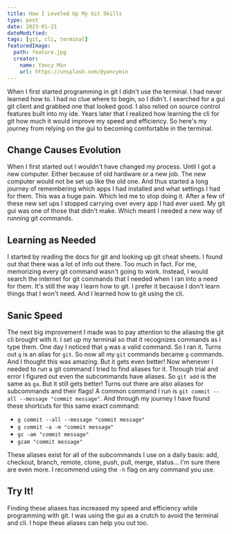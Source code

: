 ```yaml
---
title: How I Leveled Up My Git Skills
type: post
date: 2023-01-21
dateModified:
tags: [git, cli, terminal]
featuredImage:
  path: feature.jpg
  creator:
    name: Yancy Min
    url: https://unsplash.com/@yancymin
---
```


When I first started programming in git I didn't use the terminal. I had never learned how to. I had no clue where to begin, so I didn't. I searched for a gui git client and grabbed one that looked good. I also relied on source control features built into my ide. Years later that I realized how learning the cli for git how much it would improve my speed and efficiency. So here's my journey from relying on the gui to becoming comfortable in the terminal.

## Change Causes Evolution

When I first started out I wouldn't have changed my process. Until I got a new computer. Either because of old hardware or a new job. The new computer would not be set up like the old one. And thus started a long journey of remembering which apps I had installed and what settings I had for them. This was a huge pain. Which led me to stop doing it. After a few of these new set ups I stopped carrying over every app I had ever used. My git gui was one of those that didn't make. Which meant I needed a new way of running git commands.

## Learning as Needed

I started by reading the docs for git and looking up git cheat sheets. I found out that there was a lot of info out there. Too much in fact. For me, memorizing every git command wasn't going to work. Instead, I would search the internet for git commands that I needed when I ran into a need for them. It's still the way I learn how to git. I prefer it because I don't learn things that I won't need. And I learned how to git using the cli.

## Sanic Speed

The next big improvement I made was to pay attention to the aliasing the git cli brought with it. I set up my terminal so that it recognizes commands as I type them. One day I noticed that `g` was a valid command. So I ran it. Turns out `g` is an alias for `git`. So now all my `git` commands became `g` commands. And I thought this was amazing. But it gets even better! Now whenever I needed to run a git command I tried to find aliases for it. Through trial and error I figured out even the subcommands have aliases. So `git add` is the same as `ga`. But it still gets better! Turns out there are also aliases for subcommands and their flags! A common command I run is `git commit --all --message "commit message"`. And through my journey I have found these shortcuts for this same exact command:

- `g commit --all --message "commit message"`
- `g commit -a -m "commit message"`
- `gc -am "commit message"`
- `gcam "commit message"`

These aliases exist for all of the subcommands I use on a daily basis: add, checkout, branch, remote, clone, push, pull, merge, status... I'm sure there are even more. I recommend using the `-h` flag on any command you use.

## Try It!

Finding these aliases has increased my speed and efficiency while programming with git. I was using the gui as a crutch to avoid the terminal and cli. I hope these aliases can help you out too.
